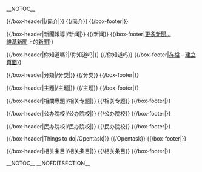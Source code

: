 <!-- This portal was created using subst:box portal skeleton  -->
{{Portals browsebar}} __NOTOC__

<div style="clear:both; width:100%">

{{/box-header|<big>{{PAGENAME}}</big>|{{FULLPAGENAME}}/简介|}}
{{{{FULLPAGENAME}}/简介}}
{{/box-footer|}}


<div style="text-align:center; margin:0.25em auto 0.75em">{{purge|'''更多精選...'''}}</div>

<div class="portal-column-left"> <!-- Switch to one column on narrow screens -->

{{Random portal component with nominate|max=2|header=特色条目|footer=更多...| subpage=特色条目}}



{{/box-header|新聞報導|{{FULLPAGENAME}}/新闻|}}
{{{{FULLPAGENAME}}/新闻}}
{{/box-footer|[[{{FULLPAGENAME}}/时事|更多新聞...]]<br/> [[wikinews:zh|維基新聞]]上的[[wikinews:zh:{{FULLPAGENAME}}|新聞]]}}
</div>

<div class="portal-column-right"> <!-- Switch to one column on narrow screens -->

{{Random portal component with nominate|max=2|header=特色图片|footer=更多圖片...| subpage=精选图片}}

{{/box-header|你知道嗎?|{{FULLPAGENAME}}/你知道吗|}}
{{{{FULLPAGENAME}}/你知道吗}}
{{/box-footer|[[{{FULLPAGENAME}}/你知道吗/存档|存檔]] – [[Help:Starting_a_new_page|建立頁面]]}}

{{/box-header|分類|{{FULLPAGENAME}}/分类|}}
{{{{FULLPAGENAME}}/分类}}
{{/box-footer|}}

</div>

<div style="clear:both; width:100%">

 <!-- Switch to one column on narrow screens -->
{{/box-header|主題|{{FULLPAGENAME}}/主题|}}
{{{{FULLPAGENAME}}/主题}}
{{/box-footer|}}

<div class="portal-column-right"> <!-- Switch to one column on narrow screens -->
{{/box-header|相關專題|{{FULLPAGENAME}}/相关专题|}}
{{{{FULLPAGENAME}}/相关专题}}
{{/box-footer|}}
</div>

<div class="portal-column-left"> <!-- Switch to one column on narrow screens -->
{{/box-header|公办院校|{{FULLPAGENAME}}/公办院校|}}
{{{{FULLPAGENAME}}/公办院校}}
{{/box-footer|}}
</div>

<div class="portal-column-right"> <!-- Switch to one column on narrow screens -->
{{/box-header|民办院校|{{FULLPAGENAME}}/民办院校|}}
{{{{FULLPAGENAME}}/民办院校}}
{{/box-footer|}}
</div>
<div class="portal-column-middle"> <!-- Switch to one column on narrow screens -->
{{/box-header|Things to do|{{FULLPAGENAME}}/Opentask|}}
{{{{FULLPAGENAME}}/Opentask}}
{{/box-footer|}}
</div>

<div style="clear:both; width:100%">

{{/box-header|相关条目|{{FULLPAGENAME}}/相关条目|}}
{{{{FULLPAGENAME}}/相关条目}}
{{/box-footer|}}

</div>
{{portals}}
{{purge page}}

__NOTOC__ __NOEDITSECTION__